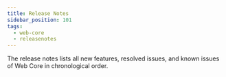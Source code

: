 ```yaml
---
title: Release Notes
sidebar_position: 101
tags:
  - web-core
  - releasenotes
---
```


The release notes lists all new features, resolved issues, and known issues of Web Core in chronological order.
